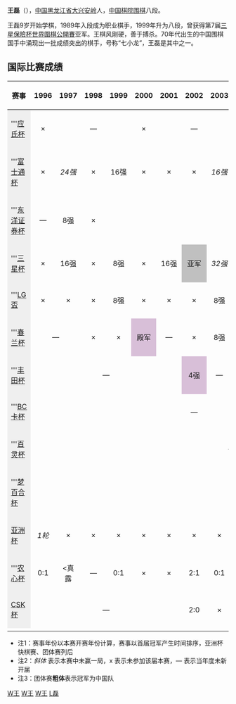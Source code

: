 {{otheruses|other=名为王磊的其他人物|王磊}}
{{blpunsourced|time=2014-08-30T22:22:08+00:00}}
{{Infobox Go player
| 姓名 = 王磊
| 英文名 = Wang Lei
| 生於 = {{birth date and age|1977|12|26}}
| 出生地 = [[黑龙江省|黑龙江省]][[大兴安岭地区|大兴安岭]]
| 國籍 = {{PRC}}
| 師從 = 
| 學生 = 无
| 入段 = 1989年
| 段位 = 八段
| 所屬 = [[中国棋院|中国棋院]]
}}
'''王磊'''（{{bd|1977年|12月26日|catIdx=W王}}），[[中国|中国]][[黑龙江省|黑龙江省]][[大兴安岭地区|大兴安岭]]人，[[中国棋院|中国棋院]][[围棋|围棋]]八段。

王磊9岁开始学棋，1989年入段成为职业棋手，1999年升为八段，曾获得第7届[[三星保險杯世界圍棋公開賽|三星保險杯世界圍棋公開賽]]亚军。王棋风刚硬，善于搏杀。70年代出生的中国围棋国手中涌现出一批成绩突出的棋手，号称“七小龙”，王磊是其中之一。

==国际比赛成绩==
{| class="wikitable"
|- style="background:#efefef;"
!赛事!!1996!!1997!!1998!!1999||2000!!2001!!2002!!2003!!2004!!2005!!2006!!2007!!2008!!2009!!2010!!2011!!2012!!2013
|-
| style="background:#efefef;"|'''[[应氏杯|应氏杯]]
| style="text-align:center;" |×
| colspan="3" style="text-align:center;" |—
| style="text-align:center;" |×
| colspan="3" style="text-align:center;" |—
| style="text-align:center;" |×
| colspan="3" style="text-align:center;" |—
| style="text-align:center;" |16强
| colspan="3" style="text-align:center;" |—
| style="text-align:center;" |×
| style="text-align:center;" |—
|-
| style="background:#efefef;"|'''[[富士通杯|富士通杯]]
| style="text-align:center;" |×
| style="text-align:center;" |''24强''
| style="text-align:center;" |×
| style="text-align:center;" |16强
| style="text-align:center;" |×
| style="text-align:center;" |×<!--2001-->
| style="text-align:center;" |×
| style="text-align:center;" |''16强''
| style="text-align:center;" |16强
| style="text-align:center;" |×
| style="text-align:center;" |×
| style="text-align:center;" |×
| style="text-align:center;" |×
| style="text-align:center;" |×
| style="text-align:center;" |×
| style="text-align:center;" |×
| colspan="2" style="text-align:center;" |''停办''
|-
| style="background:#efefef;"|'''[[东洋证券杯|东洋证券杯]]
| style="text-align:center;" |—
| style="text-align:center;" |8强
| style="text-align:center;" |×
| colspan="15" style="text-align:center;" |''停办''
|-
| style="background:#efefef;"|'''[[三星杯|三星杯]]
| style="text-align:center;" |×
| style="text-align:center;" |16强
| style="text-align:center;" |×
| style="text-align:center;" |8强
| style="text-align:center;" |×
| style="text-align:center;" |16强<!--2001-->
| style="text-align:center; background:silver;" |亚军
| style="text-align:center;" |''32强''
| style="text-align:center;" |8强
| style="text-align:center;" |×
| style="text-align:center;" |×
| style="text-align:center;" |×
| style="text-align:center;" |×
| style="text-align:center;" |×
| style="text-align:center;" |×
| style="text-align:center;" |×
| style="text-align:center;" |×
| style="text-align:center;" |×
|-
| style="background:#efefef;"|'''[[LG盃|LG盃]]
| style="text-align:center;" |×
| style="text-align:center;" |×
| style="text-align:center;" |×
| style="text-align:center;" |8强
| style="text-align:center;" |×
| style="text-align:center;" |×<!--2001-->
| style="text-align:center;" |×
| style="text-align:center;" |8强
| style="text-align:center;" |×
| style="text-align:center;" |×
| style="text-align:center;" |×
| style="text-align:center;" |16强
| style="text-align:center;" |''32强''
| style="text-align:center;" |×
| style="text-align:center;" |×
| style="text-align:center;" |×
| style="text-align:center;" |×
| style="text-align:center;" |×
|-
| style="background:#efefef;"|'''[[春兰杯|春兰杯]]
| colspan="2" style="text-align:center;" |—
| style="text-align:center;" |×
| style="text-align:center;" |×
| style="text-align:center; background:thistle;" |殿军<!--2000-->
| style="text-align:center;" |—
| style="text-align:center;" |×
| style="text-align:center;" |8强
| colspan="2" style="text-align:center;" |—
| style="text-align:center;" |×
| style="text-align:center;" |—
| style="text-align:center;" |×
| style="text-align:center;" |—
| style="text-align:center;" |×
| style="text-align:center;" |—
| style="text-align:center;" |×
| style="text-align:center;" |—
|-
| style="background:#efefef;"|'''[[丰田杯|丰田杯]]
| colspan="6" style="text-align:center;" |—
| style="text-align:center; background:thistle;" |4强
| style="text-align:center;" |—
| style="text-align:center;" |16强
| style="text-align:center;" |—
| style="text-align:center;" |×
| style="text-align:center;" |—
| style="text-align:center;" |×
| colspan="5" style="text-align:center;" |''停办''
|-
| style="background:#efefef;"|'''[[BC卡杯|BC卡杯]]
| colspan="13" style="text-align:center;" |—
| style="text-align:center;" |32强
| style="text-align:center;" |''64强''
| style="text-align:center;" |32强
| style="text-align:center;" |×
| style="text-align:center;" |''停办''
|-
| style="background:#efefef;"|'''[[百灵杯|百灵杯]]
| colspan="16" style="text-align:center;" |—
| style="text-align:center;" |×
| style="text-align:center;" |—
|-

| style="background:#efefef;"|'''[[梦百合杯|梦百合杯]]
| colspan="17" style="text-align:center;" |—
| style="text-align:center;" |8强
|-
| style="background:#efefef;"|[[亚洲杯|亚洲杯]]
| style="text-align:center;" |''1轮''
| style="text-align:center;" |×
| style="text-align:center;" |×
| style="text-align:center;" |×
| style="text-align:center;" |×
| style="text-align:center;" |×
| style="text-align:center;" |×
| style="text-align:center;" |×
| style="text-align:center;" |×
| style="text-align:center;" |×
| style="text-align:center;" |×
| style="text-align:center;" |×
| style="text-align:center;" |×
| style="text-align:center;" |×
| style="text-align:center;" |×
| style="text-align:center;" |4强
| style="text-align:center;" |×
| style="text-align:center;" |×
|-
| style="background:#efefef;"|'''[[农心杯|农心杯]]
| style="text-align:center;" |0:1
| style="text-align:center;" |<真露
| style="text-align:center;" |—
| style="text-align:center;" |0:1
| style="text-align:center;" |×
| style="text-align:center;" |×
| style="text-align:center;" |2:1
| style="text-align:center;" |0:1
| style="text-align:center;" |×
| style="text-align:center;" |0:1
| style="text-align:center;" |×
| style="text-align:center;" |×
| style="text-align:center;" |×
| style="text-align:center;" |×
| style="text-align:center;" |×
| style="text-align:center;" |×
| style="text-align:center;" |×
| style="text-align:center;" |×
|-
| style="background:#efefef;"|[[CSK杯|CSK杯]]
| colspan="6" style="text-align:center;" |—
| style="text-align:center;" |2:0
| style="text-align:center;" |×
| style="text-align:center;" |'''1:2
| style="text-align:center;" |2:1
| style="text-align:center;" |×
| colspan="9" style="text-align:center;" |''停办''
|-

|}
*注1：赛事年份以本赛开赛年份计算，赛事以首届冠军产生时间排序，亚洲杯快棋赛、团体赛列后
*注2：''斜体'' 表示本赛中未赢一局，x 表示未参加该届本赛，— 表示当年度未新开届
*注3：团体赛'''粗体'''表示冠军为中国队

[[Category:大兴安岭地区人|W王]]
[[Category:中国围棋棋手|W王]]
[[Category:中国棋院围棋棋手|W王]]
[[Category:王姓|L磊]]